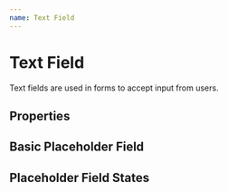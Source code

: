 ```yaml
---
name: Text Field
---
```



# Text Field

Text fields are used in forms to accept input from users.

## Properties

<Props of={TextField} />

## Basic Placeholder Field

<Playground>
  <TextField size="small" placeholder="Small input" />
  <TextField placeholder="Normal input" />
  <TextField size="large" placeholder="Large input" />
  <TextField multiline placeholder="Multiline input" />
  <TextField multiline autoexpand rows="1" placeholder="Expanding multiline input" />
</Playground>


## Placeholder Field States

<Playground>
  <TextField disabled placeholder="Disabled input" />
</Playground>
